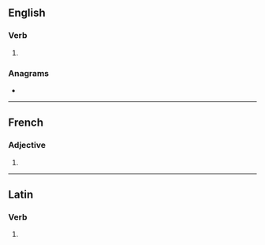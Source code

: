 ==English==

===Verb===
{{head|en|verb form}}

# {{en-third-person singular of|obscure}}

===Anagrams===
* {{anagrams|en|subscore}}

----

==French==

===Adjective===
{{fr-adj-form}}

# {{feminine plural of|obscur|lang=fr}}

----

==Latin==

===Verb===
{{la-verb-form|obscūrēs}}

# {{inflection of|obscūrō||2|s|pres|actv|subj|lang=la}}